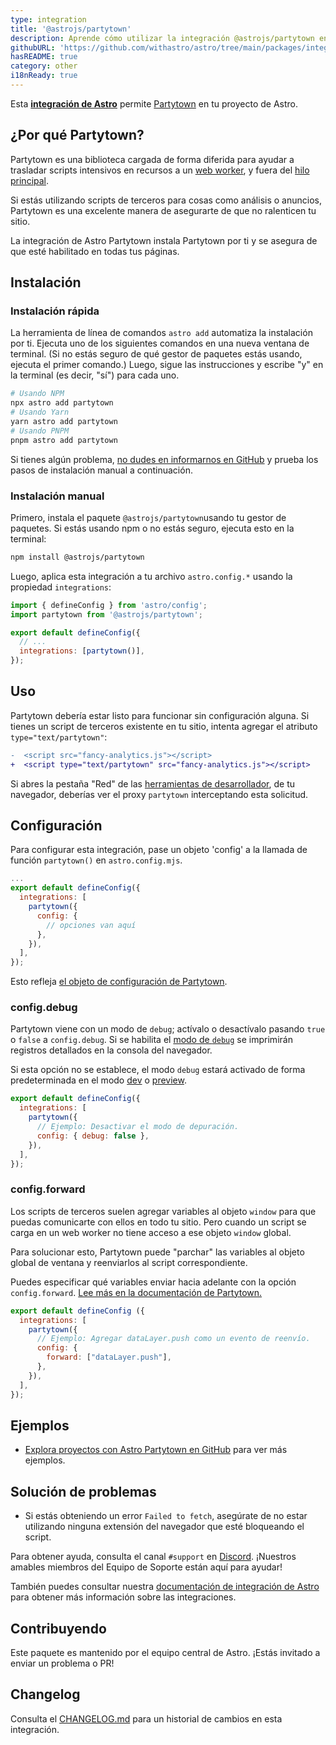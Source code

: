 ```yaml
---
type: integration
title: '@astrojs/partytown'
description: Aprende cómo utilizar la integración @astrojs/partytown en tu proyecto de Astro.
githubURL: 'https://github.com/withastro/astro/tree/main/packages/integrations/partytown/'
hasREADME: true
category: other
i18nReady: true
---
```



Esta **[integración de Astro][astro-integration]** permite [Partytown](https://partytown.builder.io/) en tu proyecto de Astro.

## ¿Por qué Partytown?

Partytown es una biblioteca cargada de forma diferida para ayudar a trasladar scripts intensivos en recursos a un [web worker](https://developer.mozilla.org/en-US/docs/Web/API/Web_Workers_API), y fuera del [hilo principal](https://developer.mozilla.org/en-US/docs/Glossary/Main_thread).

Si estás utilizando scripts de terceros para cosas como análisis o anuncios, Partytown es una excelente manera de asegurarte de que no ralenticen tu sitio.

La integración de Astro Partytown instala Partytown por ti y se asegura de que esté habilitado en todas tus páginas.

## Instalación

### Instalación rápida

La herramienta de línea de comandos `astro add` automatiza la instalación por ti. Ejecuta uno de los siguientes comandos en una nueva ventana de terminal. (Si no estás seguro de qué gestor de paquetes estás usando, ejecuta el primer comando.) Luego, sigue las instrucciones y escribe "y" en la terminal (es decir, "sí") para cada uno.

```sh
# Usando NPM
npx astro add partytown
# Usando Yarn
yarn astro add partytown
# Usando PNPM
pnpm astro add partytown
```

Si tienes algún problema, [no dudes en informarnos en GitHub](https://github.com/withastro/astro/issues) y prueba los pasos de instalación manual a continuación.

### Instalación manual

Primero, instala el paquete `@astrojs/partytown`usando tu gestor de paquetes. Si estás usando npm o no estás seguro, ejecuta esto en la terminal:

```sh
npm install @astrojs/partytown
```

Luego, aplica esta integración a tu archivo `astro.config.*` usando la propiedad `integrations`:

```js title="astro.config.mjs"
import { defineConfig } from 'astro/config';
import partytown from '@astrojs/partytown';

export default defineConfig({
  // ...
  integrations: [partytown()],
});
```

## Uso

Partytown debería estar listo para funcionar sin configuración alguna. Si tienes un script de terceros existente en tu sitio, intenta agregar el atributo `type="text/partytown"`:

```diff
-  <script src="fancy-analytics.js"></script>
+  <script type="text/partytown" src="fancy-analytics.js"></script>
```

Si abres la pestaña "Red" de las [herramientas de desarrollador](https://developer.chrome.com/docs/devtools/open/), de tu navegador, deberías ver el proxy `partytown` interceptando esta solicitud.

## Configuración

Para configurar esta integración, pase un objeto 'config' a la llamada de función `partytown()` en `astro.config.mjs`.

```js title="astro.config.mjs"
...
export default defineConfig({
  integrations: [
    partytown({
      config: {
        // opciones van aquí
      },
    }),
  ],
});
```

Esto refleja [el objeto de configuración de Partytown](https://partytown.builder.io/configuration).

### config.debug

Partytown viene con un modo de `debug`; actívalo o desactívalo pasando `true` o `false` a `config.debug`. Si se habilita el [modo de `debug`](https://partytown.builder.io/debugging) se imprimirán registros detallados en la consola del navegador.

Si esta opción no se establece, el modo `debug` estará activado de forma predeterminada en el modo [dev](/es/reference/cli-reference/#astro-dev) o [preview](/es/reference/cli-reference/#astro-preview).

```js title="astro.config.mjs"
export default defineConfig({
  integrations: [
    partytown({
      // Ejemplo: Desactivar el modo de depuración.
      config: { debug: false },
    }),
  ],
});
```

### config.forward

Los scripts de terceros suelen agregar variables al objeto `window` para que puedas comunicarte con ellos en todo tu sitio. Pero cuando un script se carga en un web worker no tiene acceso a ese objeto `window` global.

Para solucionar esto, Partytown puede "parchar" las variables al objeto global de ventana y reenviarlos al script correspondiente.

Puedes especificar qué variables enviar hacia adelante con la opción `config.forward`. [Lee más en la documentación de Partytown.](https://partytown.builder.io/forwarding-events)

```js title="astro.config.mjs"
export default defineConfig ({
  integrations: [
    partytown({
      // Ejemplo: Agregar dataLayer.push como un evento de reenvío.
      config: { 
        forward: ["dataLayer.push"],
      },
    }),
  ],
});
```

## Ejemplos

*   [Explora proyectos con Astro Partytown en GitHub](https://github.com/search?q=%22@astrojs/partytown%22+filename:package.json\&type=Code) para ver más ejemplos.

## Solución de problemas

*   Si estás obteniendo un error `Failed to fetch`, asegúrate de no estar utilizando ninguna extensión del navegador que esté bloqueando el script.

Para obtener ayuda, consulta el canal `#support` en [Discord](https://astro.build/chat). ¡Nuestros amables miembros del Equipo de Soporte están aquí para ayudar!

También puedes consultar nuestra [documentación de integración de Astro][astro-integration] para obtener más información sobre las integraciones.

## Contribuyendo

Este paquete es mantenido por el equipo central de Astro. ¡Estás invitado a enviar un problema o PR!

## Changelog

Consulta el [CHANGELOG.md](https://github.com/withastro/astro/tree/main/packages/integrations/partytown/CHANGELOG.md) para un historial de cambios en esta integración.

[astro-integration]: /es/guides/integrations-guide/